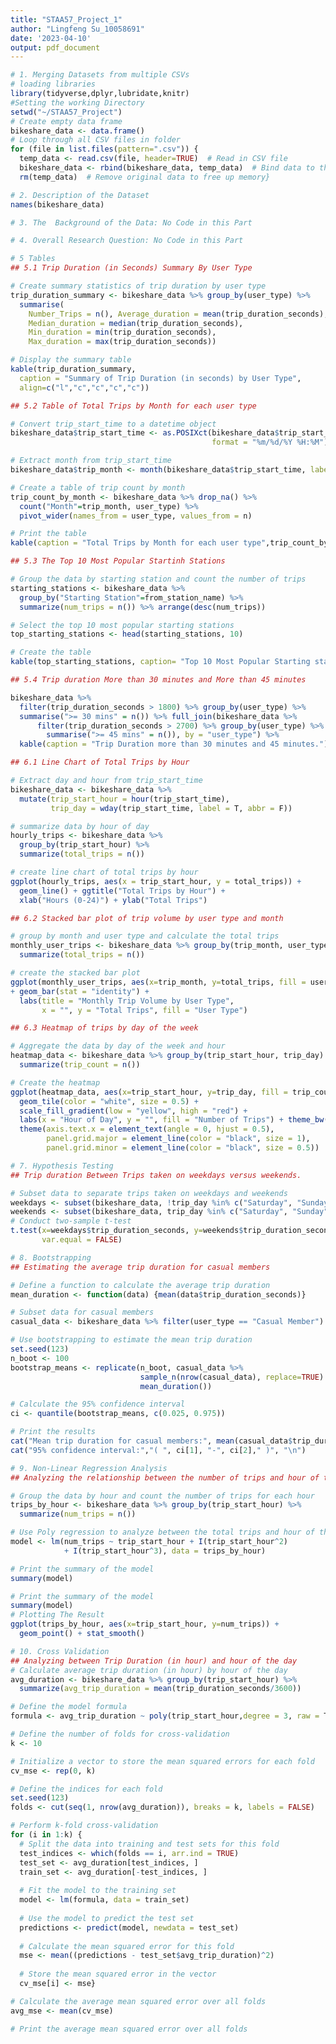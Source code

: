 ```yaml
---
title: "STAA57_Project_1"
author: "Lingfeng Su_10058691"
date: '2023-04-10'
output: pdf_document
---
```


```r
# 1. Merging Datasets from multiple CSVs
# loading libraries
library(tidyverse,dplyr,lubridate,knitr)
#Setting the working Directory
setwd("~/STAA57_Project")
# Create empty data frame
bikeshare_data <- data.frame()
# Loop through all CSV files in folder
for (file in list.files(pattern=".csv")) {
  temp_data <- read.csv(file, header=TRUE)  # Read in CSV file
  bikeshare_data <- rbind(bikeshare_data, temp_data)  # Bind data to the df
  rm(temp_data)  # Remove original data to free up memory}

# 2. Description of the Dataset
names(bikeshare_data)

# 3. The  Background of the Data: No Code in this Part

# 4. Overall Research Question: No Code in this Part

# 5 Tables
## 5.1 Trip Duration (in Seconds) Summary By User Type

# Create summary statistics of trip duration by user type
trip_duration_summary <- bikeshare_data %>% group_by(user_type) %>%
  summarise(
    Number_Trips = n(), Average_duration = mean(trip_duration_seconds),
    Median_duration = median(trip_duration_seconds),
    Min_duration = min(trip_duration_seconds),
    Max_duration = max(trip_duration_seconds))

# Display the summary table
kable(trip_duration_summary,
  caption = "Summary of Trip Duration (in seconds) by User Type",
  align=c("l","c","c","c","c"))

## 5.2 Table of Total Trips by Month for each user type

# Convert trip_start_time to a datetime object
bikeshare_data$trip_start_time <- as.POSIXct(bikeshare_data$trip_start_time, 
                                             format = "%m/%d/%Y %H:%M")

# Extract month from trip_start_time
bikeshare_data$trip_month <- month(bikeshare_data$trip_start_time, label = T)

# Create a table of trip count by month
trip_count_by_month <- bikeshare_data %>% drop_na() %>%
  count("Month"=trip_month, user_type) %>% 
  pivot_wider(names_from = user_type, values_from = n)

# Print the table
kable(caption = "Total Trips by Month for each user type",trip_count_by_month)

## 5.3 The Top 10 Most Popular Startinh Stations

# Group the data by starting station and count the number of trips
starting_stations <- bikeshare_data %>%
  group_by("Starting Station"=from_station_name) %>%
  summarize(num_trips = n()) %>% arrange(desc(num_trips))

# Select the top 10 most popular starting stations
top_starting_stations <- head(starting_stations, 10)

# Create the table
kable(top_starting_stations, caption= "Top 10 Most Popular Starting stations")

## 5.4 Trip duration More than 30 minutes and More than 45 minutes

bikeshare_data %>%
  filter(trip_duration_seconds > 1800) %>% group_by(user_type) %>%
  summarise(">= 30 mins" = n()) %>% full_join(bikeshare_data %>%
      filter(trip_duration_seconds > 2700) %>% group_by(user_type) %>% 
        summarise(">= 45 mins" = n()), by = "user_type") %>%
  kable(caption = "Trip Duration more than 30 minutes and 45 minutes.")

## 6.1 Line Chart of Total Trips by Hour

# Extract day and hour from trip_start_time
bikeshare_data <- bikeshare_data %>% 
  mutate(trip_start_hour = hour(trip_start_time),
         trip_day = wday(trip_start_time, label = T, abbr = F))

# summarize data by hour of day
hourly_trips <- bikeshare_data %>% 
  group_by(trip_start_hour) %>% 
  summarize(total_trips = n())

# create line chart of total trips by hour
ggplot(hourly_trips, aes(x = trip_start_hour, y = total_trips)) + 
  geom_line() + ggtitle("Total Trips by Hour") +
  xlab("Hours (0-24)") + ylab("Total Trips")

## 6.2 Stacked bar plot of trip volume by user type and month

# group by month and user type and calculate the total trips
monthly_user_trips <- bikeshare_data %>% group_by(trip_month, user_type) %>%
  summarize(total_trips = n())

# create the stacked bar plot
ggplot(monthly_user_trips, aes(x=trip_month, y=total_trips, fill = user_type))
+ geom_bar(stat = "identity") +
  labs(title = "Monthly Trip Volume by User Type",
       x = "", y = "Total Trips", fill = "User Type")

## 6.3 Heatmap of trips by day of the week

# Aggregate the data by day of the week and hour
heatmap_data <- bikeshare_data %>% group_by(trip_start_hour, trip_day) %>%
  summarize(trip_count = n())

# Create the heatmap
ggplot(heatmap_data, aes(x=trip_start_hour, y=trip_day, fill = trip_count)) +
  geom_tile(color = "white", size = 0.5) +
  scale_fill_gradient(low = "yellow", high = "red") +
  labs(x = "Hour of Day", y = "", fill = "Number of Trips") + theme_bw() +
  theme(axis.text.x = element_text(angle = 0, hjust = 0.5),
        panel.grid.major = element_line(color = "black", size = 1),
        panel.grid.minor = element_line(color = "black", size = 0.5))

# 7. Hypothesis Testing
## Trip duration Between Trips taken on weekdays versus weekends.

# Subset data to separate trips taken on weekdays and weekends
weekdays <- subset(bikeshare_data, !trip_day %in% c("Saturday", "Sunday"))
weekends <- subset(bikeshare_data, trip_day %in% c("Saturday", "Sunday"))
# Conduct two-sample t-test
t.test(x=weekdays$trip_duration_seconds, y=weekends$trip_duration_seconds,
       var.equal = FALSE)

# 8. Bootstrapping
## Estimating the average trip duration for casual members

# Define a function to calculate the average trip duration
mean_duration <- function(data) {mean(data$trip_duration_seconds)}

# Subset data for casual members
casual_data <- bikeshare_data %>% filter(user_type == "Casual Member")

# Use bootstrapping to estimate the mean trip duration
set.seed(123)
n_boot <- 100 
bootstrap_means <- replicate(n_boot, casual_data %>% 
                             sample_n(nrow(casual_data), replace=TRUE) %>% 
                             mean_duration())

# Calculate the 95% confidence interval
ci <- quantile(bootstrap_means, c(0.025, 0.975))

# Print the results
cat("Mean trip duration for casual members:", mean(casual_data$trip_duration_seconds), "\n")
cat("95% confidence interval:","( ", ci[1], "-", ci[2]," )", "\n")

# 9. Non-Linear Regression Analysis
## Analyzing the relationship between the number of trips and hour of the day.

# Group the data by hour and count the number of trips for each hour
trips_by_hour <- bikeshare_data %>% group_by(trip_start_hour) %>%
  summarize(num_trips = n())

# Use Poly regression to analyze between the total trips and hour of the day
model <- lm(num_trips ~ trip_start_hour + I(trip_start_hour^2) 
            + I(trip_start_hour^3), data = trips_by_hour)

# Print the summary of the model
summary(model)

# Print the summary of the model
summary(model)
# Plotting The Result
ggplot(trips_by_hour, aes(x=trip_start_hour, y=num_trips)) +
  geom_point() + stat_smooth()

# 10. Cross Validation
## Analyzing between Trip Duration (in hour) and hour of the day
# Calculate average trip duration (in hour) by hour of the day
avg_duration <- bikeshare_data %>% group_by(trip_start_hour) %>%
  summarize(avg_trip_duration = mean(trip_duration_seconds/3600))

# Define the model formula
formula <- avg_trip_duration ~ poly(trip_start_hour,degree = 3, raw = T)

# Define the number of folds for cross-validation
k <- 10

# Initialize a vector to store the mean squared errors for each fold
cv_mse <- rep(0, k)

# Define the indices for each fold
set.seed(123)
folds <- cut(seq(1, nrow(avg_duration)), breaks = k, labels = FALSE)

# Perform k-fold cross-validation
for (i in 1:k) {
  # Split the data into training and test sets for this fold
  test_indices <- which(folds == i, arr.ind = TRUE)
  test_set <- avg_duration[test_indices, ]
  train_set <- avg_duration[-test_indices, ]
  
  # Fit the model to the training set
  model <- lm(formula, data = train_set)
  
  # Use the model to predict the test set
  predictions <- predict(model, newdata = test_set)
  
  # Calculate the mean squared error for this fold
  mse <- mean((predictions - test_set$avg_trip_duration)^2)
  
  # Store the mean squared error in the vector
  cv_mse[i] <- mse}

# Calculate the average mean squared error over all folds
avg_mse <- mean(cv_mse)

# Print the average mean squared error over all folds

```


